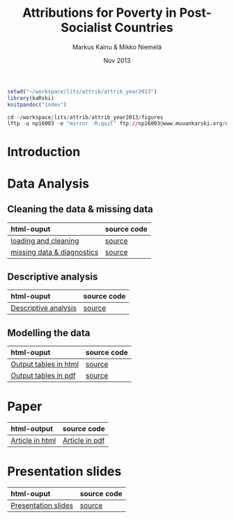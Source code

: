 % Attributions for Poverty in Post-Socialist Countries
% Markus Kainu & Mikko Niemelä
% Nov 2013

<link href="http://markuskainu.fi/material/css/rmarkdown.css" rel="stylesheet" type="text/css" title="compact"></link> <link href='http://fonts.googleapis.com/css?family=Oswald' rel='stylesheet' type='text/css'>

```r
setwd("~/workspace/lits/attrib/attrib_year2013")
library(kaRski)
knitpandoc("index")

cd ~/workspace/lits/attrib/attrib_year2013/figures
lftp -u np16003 -e "mirror -R;quit" ftp://np16003@www.muuankarski.org/domains/muuankarski.org/public_html/research/attributions/
```


# Introduction

# Data Analysis

## Cleaning the data & missing data

html-ouput                                                    source code
-------------------------------------------------------       -----------------------------
[loading and cleaning](code/descriptive_analysis.html)        [source](code/descriptive_analysis.Rmd)
[missing data & diagnostics](code/descriptive_analysis.html)  [source](code/descriptive_analysis.Rmd)

## Descriptive analysis

html-ouput                                                source code
-------------------------------------------------------   -----------------------------
[Descriptive analysis](code/descriptive_analysis.html)    [source](code/descriptive_analysis.Rmd)


## Modelling the data

html-ouput                                                source code
-------------------------------------------------------   -----------------------------
[Output tables in html](code/multilevel_models.html)      [source](code/multilevel_models.Rmd)
[Output tables in pdf](code/multilevel_models.pdf)        [source](code/multilevel_models.Rmd)

# Paper

html-output                                               source code
-------------------------------------------------------   -----------------------------
[Article in html](article2013.html)                       [Article in pdf](article2013.pdf)



# Presentation slides

html-ouput                                                source code
-------------------------------------------------------   -----------------------------
[Presentation slides](slides/slides_attrib.html)          [source](code/multilevel_models.Rmd)


